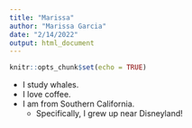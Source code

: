 ```yaml
---
title: "Marissa"
author: "Marissa Garcia"
date: "2/14/2022"
output: html_document
---
```


```r
knitr::opts_chunk$set(echo = TRUE)
```

* I study whales.
* I love coffee.
* I am from Southern California. 
  * Specifically, I grew up near Disneyland!